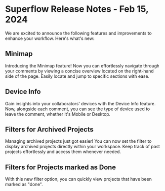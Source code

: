 # Superflow Release Notes - Feb 15, 2024

We are excited to announce the following features and improvements to enhance your workflow. Here's what's new:


## Minimap

Introducing the Minimap feature! Now you can effortlessly navigate through your comments by viewing a concise overview located on the right-hand side of the page. Easily locate and jump to specific sections with ease.

## Device Info

Gain insights into your collaborators' devices with the Device Info feature. Now, alongside each comment, you can see the type of device used to leave the comment, whether it's Mobile or Desktop.

## Filters for Archived Projects

Managing archived projects just got easier! You can now set the filter to display archived projects directly within your workspace. Keep track of past projects effortlessly and access them whenever needed.

## Filters for Projects marked as Done

 With this new filter option, you can quickly view projects that have been marked as "done".